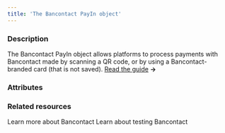 ```yaml
---
title: 'The Bancontact PayIn object'
---
```

  
### Description
The Bancontact PayIn object allows platforms to process payments with Bancontact made by scanning a QR code, or by using a Bancontact-branded card (that is not saved). [Read the guide](/guides/payment-methods/bancontact) **&rarr;**

### Attributes

<Id />  

<Tag />  

<CreationDate />  

<AuthorId1 />  

<DebitedFunds2 />  

<CreditedFunds2 />  

<Fees1 />  

<Status1 />  

<ResultCode />  

<ResultMessage />  

<ExecutionDate />  

<Type />  

<Nature />  

<CreditedWalletId1 />  

<CreditedUserId />  

<PaymentType10 />

<ExecutionType />  

<ReturnURL1 />  

<RedirectURL />  

<StatementDescriptor />  

<Recurring />  

<Culture7 />  

<PaymentFlow />

<DeepLinkURL />  

### Related resources

<CardGroup col={2}>
  <Card
    title="Guide"
    href="/guides/payment-methods/bancontact"
  >
    Learn more about Bancontact
  </Card>
  <Card
    title="Testing"
    href="/testing/payment-methods#bancontact"
  >
    Learn about testing Bancontact
  </Card>
</CardGroup>